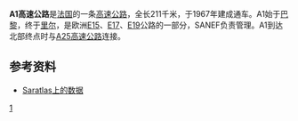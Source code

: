 {{Refimprove|time=2017-06-07T18:52:10+00:00}}
'''A1高速公路'''是[[法国|法国]]的一条[[高速公路|高速公路]]，全长211千米，于1967年建成通车。A1始于[[巴黎|巴黎]]，终于[[里尔|里尔]]，是欧洲[[欧洲E15公路|E15]]、[[欧洲E17公路|E17]]、[[欧洲E19公路|E19]]公路的一部分，SANEF负责管理。A1到达北部终点时与[[A25高速公路_(法國)|A25高速公路]]连接。

==参考资料==
*[http://saratlas.free.fr/index.php?page=autoroute&route=a1&lang=en Saratlas上的数据]{{Wayback|url=http://saratlas.free.fr/index.php?page=autoroute&route=a1&lang=en |date=20120204090042 }}{{en}}

{{Autoroutes}}
{{road-stub}}{{france-stub}}
[[Category:法国高速公路|1]]